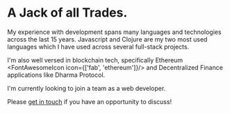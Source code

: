 
# <FontAwesomeIcon icon="hammer" /> A Jack of all Trades. 

My experience with development spans many languages and technologies across the last 15 years.
Javascript and Clojure are my two most used languages which I have used across several full-stack projects.

I'm also well versed in blockchain tech, specifically Ethereum <FontAwesomeIcon icon={['fab', 'ethereum']}/> and Decentralized Finance applications like Dharma Protocol. <FontAwesomeIcon icon="chart-line" />


I'm currently looking to join a team as a web developer. <FontAwesomeIcon icon="coffee"/>

Please [get in touch](mailto:modulations@gmail.com) if you have an opportunity to discuss!

